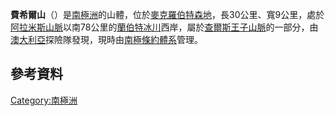 {{coord|72|19|S|67|40|E|source:GNIS|display=title}}

'''費希爾山'''（{{lang-en|Fisher Massif}}）是[[南極洲|南極洲]]的山體，位於[[麥克羅伯特森地|麥克羅伯特森地]]，長30公里、寬9公里，處於[[阿拉米斯山脈|阿拉米斯山脈]]以南78公里的[[蘭伯特冰川|蘭伯特冰川]]西岸，屬於[[查爾斯王子山脈|查爾斯王子山脈]]的一部分，由[[澳大利亞|澳大利亞]]探險隊發現，現時由[[南極條約體系|南極條約體系]]管理。

==參考資料==
{{cite gnis | type = antarid | id = 4945| name = Fisher Massif | accessdate = 2012-03-24}}

{{DEFAULTSORT:Fisher Massif}}
[[Category:南極洲|Category:南極洲]]


{{MacRobertsonLand-geo-stub}}